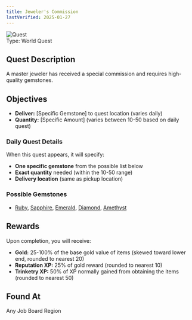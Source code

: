 ```yaml
---
title: Jeweler's Commission
lastVerified: 2025-01-27
---
```


<div className="mb-8 flex items-start gap-6">
  <div className="flex-shrink-0">
    <img
      src="/assets/icons/quest.png"
      alt="Quest"
      className="h-24 w-24 rounded-lg border"
    />
  </div>
  <div className="flex-1">
    <div className="space-y-2">
      <div className="flex flex-wrap gap-4 text-sm">
        <span className="rounded-md bg-orange-100 px-2 py-1 dark:bg-orange-900">
          Type: World Quest
        </span>
      </div>
    </div>
  </div>
</div>

## Quest Description

A master jeweler has received a special commission and requires high-quality gemstones.

## Objectives

- **Deliver:** [Specific Gemstone] to quest location (varies daily)
- **Quantity:** [Specific Amount] (varies between 10-50 based on daily quest)

### Daily Quest Details
When this quest appears, it will specify:
- **One specific gemstone** from the possible list below
- **Exact quantity** needed (within the 10-50 range)
- **Delivery location** (same as pickup location)

### Possible Gemstones
- [Ruby](/docs/resources/individual/ruby), [Sapphire](/docs/resources/individual/sapphire), [Emerald](/docs/resources/individual/emerald), [Diamond](/docs/resources/individual/diamond), [Amethyst](/docs/resources/individual/amethyst)

## Rewards

Upon completion, you will receive:

- **Gold:** 25-100% of the base gold value of items (skewed toward lower end, rounded to nearest 20)
- **Reputation XP:** 25% of gold reward (rounded to nearest 10)  
- **Trinketry XP:** 50% of XP normally gained from obtaining the items (rounded to nearest 50)

## Found At

Any Job Board Region
